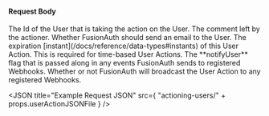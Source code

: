 
#### Request Body

<APIBlock>
  <APIField name="action.actionerUserId" type="UUID" required>
    The Id of the User that is taking the action on the User.
  </APIField>
  <APIField name="action.comment" type="String" optional>
    The comment left by the actioner.
  </APIField>
  <APIField name="action.emailUser" type="Boolean" optional defaults="false">
    Whether FusionAuth should send an email to the User.
  </APIField>
  <APIField name="action.expiry" type="Long" optional>
    The expiration [instant](/docs/reference/data-types#instants) of this User Action. This is required for time-based User Actions.
  </APIField>
  <APIField name="action.notifyUser" type="Boolean" optional defaults="false">
    The **notifyUser** flag that is passed along in any events FusionAuth sends to registered Webhooks.
  </APIField>
  <APIField name="broadcast" type="Boolean" optional defaults="false">
    Whether or not FusionAuth will broadcast the User Action to any registered Webhooks.
  </APIField>
</APIBlock>

<JSON title="Example Request JSON" src={ "actioning-users/" + props.userActionJSONFile } />
